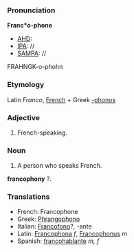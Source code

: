 ===Pronunciation===

'''Franc*o-phone'''
*[[AHD]]:
*[[IPA]]: //
*[[SAMPA]]: //
FRAHNGK-o-phohn

===Etymology===

Latin ''Franco'', [[French]] + Greek [[-phonos]]

===Adjective===

#French-speaking.

===Noun===

#A person who speaks French.

'''francophony''' ?.

===Translations===

*French: Francophone
*Greek: [[Phrangophono]]
*Italian: [[Francofono]]?, -ante
*Latin: [[Francophona]] ''f'', [[Francophonus]] ''m''
*Spanish: [[francohablante]] ''m, f''